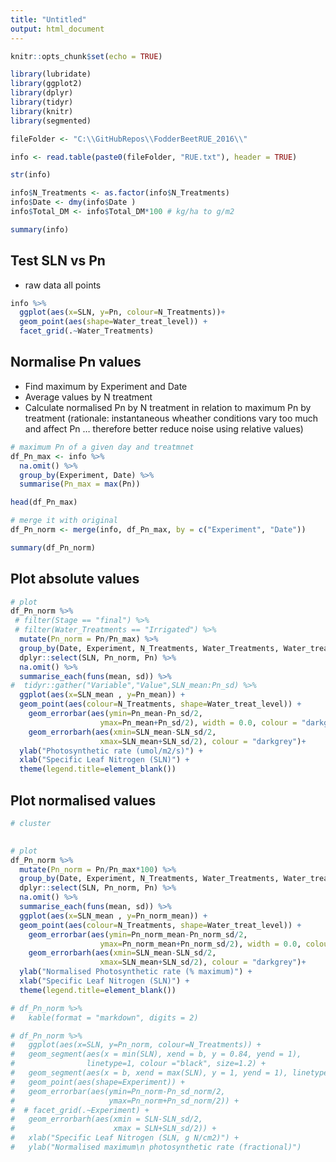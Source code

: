 ```yaml
---
title: "Untitled"
output: html_document
---
```



```r
knitr::opts_chunk$set(echo = TRUE)

library(lubridate)
library(ggplot2)
library(dplyr)
library(tidyr)
library(knitr)
library(segmented)

```

```r
fileFolder <- "C:\\GitHubRepos\\FodderBeetRUE_2016\\"

info <- read.table(paste0(fileFolder, "RUE.txt"), header = TRUE)

str(info)

info$N_Treatments <- as.factor(info$N_Treatments)
info$Date <- dmy(info$Date )
info$Total_DM <- info$Total_DM*100 # kg/ha to g/m2

summary(info)
```


## Test SLN vs Pn

- raw data all points

```r

info %>%
  ggplot(aes(x=SLN, y=Pn, colour=N_Treatments))+
  geom_point(aes(shape=Water_treat_level)) + 
  facet_grid(.~Water_Treatments)

```

## Normalise Pn values

- Find maximum by Experiment and Date
- Average values by N treatment
- Calculate normalised Pn by N treatment in relation to maximum Pn by treatment (rationale: instantaneous wheather conditions vary too much and affect Pn ... therefore better reduce noise using relative values)



```r

# maximum Pn of a given day and treatmnet
df_Pn_max <- info %>%
  na.omit() %>%
  group_by(Experiment, Date) %>%
  summarise(Pn_max = max(Pn)) 

head(df_Pn_max)

# merge it with original
df_Pn_norm <- merge(info, df_Pn_max, by = c("Experiment", "Date"))

```

```r
summary(df_Pn_norm)
```

## Plot absolute values

```r
# plot
df_Pn_norm %>%
 # filter(Stage == "final") %>%
 # filter(Water_Treatments == "Irrigated") %>%
  mutate(Pn_norm = Pn/Pn_max) %>%
  group_by(Date, Experiment, N_Treatments, Water_Treatments, Water_treat_level, Potential) %>%
  dplyr::select(SLN, Pn_norm, Pn) %>%
  na.omit() %>%
  summarise_each(funs(mean, sd)) %>%
#  tidyr::gather("Variable","Value",SLN_mean:Pn_sd) %>%
  ggplot(aes(x=SLN_mean , y=Pn_mean)) +
  geom_point(aes(colour=N_Treatments, shape=Water_treat_level)) +
    geom_errorbar(aes(ymin=Pn_mean-Pn_sd/2,
                    ymax=Pn_mean+Pn_sd/2), width = 0.0, colour = "darkgrey") +
    geom_errorbarh(aes(xmin=SLN_mean-SLN_sd/2,
                    xmax=SLN_mean+SLN_sd/2), colour = "darkgrey")+
  ylab("Photosynthetic rate (umol/m2/s)") +
  xlab("Specific Leaf Nitrogen (SLN)") +
  theme(legend.title=element_blank())
```

## Plot normalised values

```r

# cluster

  
# plot
df_Pn_norm %>%
  mutate(Pn_norm = Pn/Pn_max*100) %>%
  group_by(Date, Experiment, N_Treatments, Water_Treatments, Water_treat_level, Potential) %>%
  dplyr::select(SLN, Pn_norm, Pn) %>%
  na.omit() %>%
  summarise_each(funs(mean, sd)) %>%
  ggplot(aes(x=SLN_mean , y=Pn_norm_mean)) +
  geom_point(aes(colour=N_Treatments, shape=Water_treat_level)) +
    geom_errorbar(aes(ymin=Pn_norm_mean-Pn_norm_sd/2,
                    ymax=Pn_norm_mean+Pn_norm_sd/2), width = 0.0, colour = "darkgrey") +
    geom_errorbarh(aes(xmin=SLN_mean-SLN_sd/2,
                    xmax=SLN_mean+SLN_sd/2), colour = "darkgrey")+
  ylab("Normalised Photosynthetic rate (% maximum)") +
  xlab("Specific Leaf Nitrogen (SLN)") +
  theme(legend.title=element_blank())
```

```r
# df_Pn_norm %>%
#   kable(format = "markdown", digits = 2)
```


```r

# df_Pn_norm %>%
#   ggplot(aes(x=SLN, y=Pn_norm, colour=N_Treatments)) +
#   geom_segment(aes(x = min(SLN), xend = b, y = 0.84, yend = 1), 
#                linetype=1, colour ="black", size=1.2) +
#   geom_segment(aes(x = b, xend = max(SLN), y = 1, yend = 1), linetype=1, colour ="black", size=1.2) +
#   geom_point(aes(shape=Experiment)) +
#   geom_errorbar(aes(ymin=Pn_norm-Pn_sd_norm/2,
#                     ymax=Pn_norm+Pn_sd_norm/2)) +
#  # facet_grid(.~Experiment) +
#   geom_errorbarh(aes(xmin = SLN-SLN_sd/2,
#                      xmax = SLN+SLN_sd/2)) +
#   xlab("Specific Leaf Nitrogen (SLN, g N/cm2)") +
#   ylab("Normalised maximum\n photosynthetic rate (fractional)")

```

